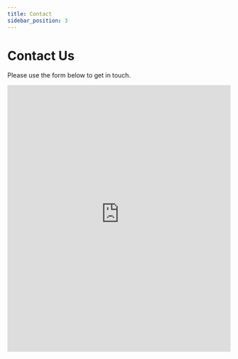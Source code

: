 ```yaml
---
title: Contact
sidebar_position: 3
---
```


# Contact Us

Please use the form below to get in touch.

<iframe
  src="https://horse-throne-9f7.notion.site/ebd/1c9ee251cf3e8069a9f0db3400bf0ba3"
  width="100%"
  height="600"
  frameborder="0"
  allowfullscreen>
</iframe>